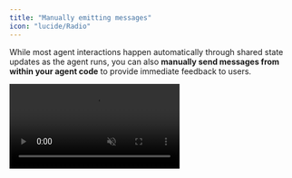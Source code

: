 ```yaml
---
title: "Manually emitting messages"
icon: "lucide/Radio"
---
```


While most agent interactions happen automatically through shared state updates as the agent runs, you can also **manually send messages from within your agent code** to provide immediate feedback to users.

<video src="/images/coagents/emit-messages.mp4" className="rounded-lg shadow-xl" loop inline controls autoPlay muted />
<Callout>
    This video shows the [coagents starter](https://github.com/copilotkit/coagents-starter) repo with the [implementation](#implementation) section applied to it!
</Callout>

## What is this?

In LangGraph, messages are only emitted when a node is completed. CopilotKit allows you to manually emit messages
in the middle of a node's execution to provide immediate feedback to the user.

## When should I use this?

Manually emitted messages are great for **when you don't want to wait for the node** to complete **and you**:
- Have a long running task that you want to provide feedback on
- Want to provide a status update to the user
- Want to provide a warning or error message

## Implementation

<Steps>
    <Step>
        ### Run and Connect Your Agent to CopilotKit
        <RunAndConnectSnippet />
    </Step>
    <Step>
        ### Install the CopilotKit SDK
        <InstallSDKSnippet components={props.components}/>
    </Step>
    <Step>
        ### Manually emit a message
        The `copilotkit_emit_message` method allows you to emit messages early in a node's execution to communicate status updates to the user. This is particularly useful for long running tasks.

        <Tabs groupId="language" items={['Python', 'TypeScript']} default="Python">
            <Tab value="Python">
                ```python
                from copilotkit.langgraph import copilotkit_emit_message # [!code highlight]
                # ...

                async def chat_node(state: AgentState, config: RunnableConfig):
                    model = ChatOpenAI(model="gpt-4o")

                    # [!code highlight:4]
                    intermediate_message = "Thinking really hard..."
                    await copilotkit_emit_message(state, intermediate_message)
                    await asyncio.sleep(2) # simulate a long running task

                    response = await model.ainvoke([
                        SystemMessage(content="You are a helpful assistant.")
                        *state["messages"]
                    ], config)
                    
                    return Command(
                        goto=END,
                        update={
                            # Make sure to include the emitted message in the messages history # [!code highlight:2]
                            "messages": [AIMessage(content=intermediate_message), response]
                        }
                    )
                ```
            </Tab>
            <Tab value="TypeScript">
                ```typescript
                import { AIMessage } from "@langchain/core/messages";
                import { copilotkitEmitMessage } from "@copilotkit/sdk-js/langgraph";

                // ...

                async function askNameNode(state: GreetAgentState, config: RunnableConfig): Promise<AgentState> {
                    /**
                     * Ask the user for their name.
                     */

                    const content = "Hey, what is your name? 🙂";

                    await copilotkitEmitMessage(config, content);

                    // do something long running here...

                    // make sure to return the emitted message so its apart of 
                    // the messages history
                    return {
                        messages: new AIMessage({ content }),
                    };
                }
                ```
            </Tab>
        </Tabs>
    </Step>
</Steps>
